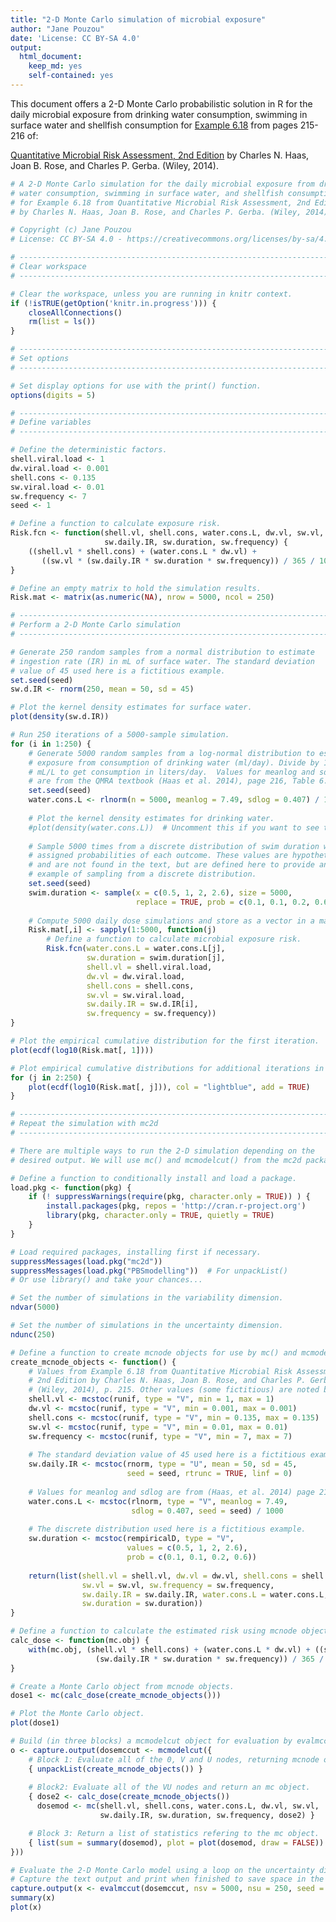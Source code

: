 ```yaml
---
title: "2-D Monte Carlo simulation of microbial exposure"
author: "Jane Pouzou"
date: 'License: CC BY-SA 4.0'
output:
  html_document:
    keep_md: yes
    self-contained: yes
---
```


This document offers a 2-D Monte Carlo probabilistic solution in R for the 
daily microbial exposure from drinking water consumption, swimming in surface 
water and shellfish consumption for [Example 6.18](images/ex0618.png) from 
pages 215-216 of:

[Quantitative Microbial Risk Assessment, 2nd Edition](http://www.wiley.com/WileyCDA/WileyTitle/productCd-1118145291,subjectCd-CH20.html) 
by Charles N. Haas, Joan B. Rose, and Charles P. Gerba. (Wiley, 2014).

```r
# A 2-D Monte Carlo simulation for the daily microbial exposure from drinking
# water consumption, swimming in surface water, and shellfish consumption
# for Example 6.18 from Quantitative Microbial Risk Assessment, 2nd Edition
# by Charles N. Haas, Joan B. Rose, and Charles P. Gerba. (Wiley, 2014).

# Copyright (c) Jane Pouzou
# License: CC BY-SA 4.0 - https://creativecommons.org/licenses/by-sa/4.0/

# ---------------------------------------------------------------------
# Clear workspace
# ---------------------------------------------------------------------

# Clear the workspace, unless you are running in knitr context.
if (!isTRUE(getOption('knitr.in.progress'))) {
    closeAllConnections()
    rm(list = ls())
}

# ---------------------------------------------------------------------
# Set options
# ---------------------------------------------------------------------

# Set display options for use with the print() function.
options(digits = 5)

# ---------------------------------------------------------------------
# Define variables
# ---------------------------------------------------------------------

# Define the deterministic factors.
shell.viral.load <- 1
dw.viral.load <- 0.001
shell.cons <- 0.135
sw.viral.load <- 0.01
sw.frequency <- 7
seed <- 1

# Define a function to calculate exposure risk.
Risk.fcn <- function(shell.vl, shell.cons, water.cons.L, dw.vl, sw.vl,
                     sw.daily.IR, sw.duration, sw.frequency) {
    ((shell.vl * shell.cons) + (water.cons.L * dw.vl) +
       ((sw.vl * (sw.daily.IR * sw.duration * sw.frequency)) / 365 / 1000))
}

# Define an empty matrix to hold the simulation results.
Risk.mat <- matrix(as.numeric(NA), nrow = 5000, ncol = 250)

# ---------------------------------------------------------------------
# Perform a 2-D Monte Carlo simulation
# ---------------------------------------------------------------------

# Generate 250 random samples from a normal distribution to estimate 
# ingestion rate (IR) in mL of surface water. The standard deviation 
# value of 45 used here is a fictitious example.
set.seed(seed)
sw.d.IR <- rnorm(250, mean = 50, sd = 45)

# Plot the kernel density estimates for surface water.
plot(density(sw.d.IR))

# Run 250 iterations of a 5000-sample simulation.
for (i in 1:250) {
    # Generate 5000 random samples from a log-normal distribution to estimate 
    # exposure from consumption of drinking water (ml/day). Divide by 1000 
    # mL/L to get consumption in liters/day.  Values for meanlog and sdlog 
    # are from the QMRA textbook (Haas et al. 2014), page 216, Table 6.30.
    set.seed(seed)
    water.cons.L <- rlnorm(n = 5000, meanlog = 7.49, sdlog = 0.407) / 1000
    
    # Plot the kernel density estimates for drinking water.
    #plot(density(water.cons.L))  # Uncomment this if you want to see these.
    
    # Sample 5000 times from a discrete distribution of swim duration with 
    # assigned probabilities of each outcome. These values are hypothetical 
    # and are not found in the text, but are defined here to provide an 
    # example of sampling from a discrete distribution.
    set.seed(seed)
    swim.duration <- sample(x = c(0.5, 1, 2, 2.6), size = 5000, 
                            replace = TRUE, prob = c(0.1, 0.1, 0.2, 0.6))
    
    # Compute 5000 daily dose simulations and store as a vector in a matrix.
    Risk.mat[,i] <- sapply(1:5000, function(j) 
        # Define a function to calculate microbial exposure risk.
        Risk.fcn(water.cons.L = water.cons.L[j],
                 sw.duration = swim.duration[j],
                 shell.vl = shell.viral.load,
                 dw.vl = dw.viral.load,
                 shell.cons = shell.cons,
                 sw.vl = sw.viral.load,
                 sw.daily.IR = sw.d.IR[i],
                 sw.frequency = sw.frequency))
}

# Plot the empirical cumulative distribution for the first iteration.
plot(ecdf(log10(Risk.mat[, 1])))

# Plot empirical cumulative distributions for additional iterations in blue.
for (j in 2:250) {
    plot(ecdf(log10(Risk.mat[, j])), col = "lightblue", add = TRUE)
}

# ---------------------------------------------------------------------
# Repeat the simulation with mc2d
# ---------------------------------------------------------------------

# There are multiple ways to run the 2-D simulation depending on the 
# desired output. We will use mc() and mcmodelcut() from the mc2d package.

# Define a function to conditionally install and load a package.
load.pkg <- function(pkg) {
    if (! suppressWarnings(require(pkg, character.only = TRUE)) ) {
        install.packages(pkg, repos = 'http://cran.r-project.org')
        library(pkg, character.only = TRUE, quietly = TRUE)
    }
}

# Load required packages, installing first if necessary.
suppressMessages(load.pkg("mc2d"))
suppressMessages(load.pkg("PBSmodelling"))  # For unpackList()
# Or use library() and take your chances...

# Set the number of simulations in the variability dimension.
ndvar(5000)

# Set the number of simulations in the uncertainty dimension. 
ndunc(250)

# Define a function to create mcnode objects for use by mc() and mcmodelcut().
create_mcnode_objects <- function() {
    # Values from Example 6.18 from Quantitative Microbial Risk Assessment, 
    # 2nd Edition by Charles N. Haas, Joan B. Rose, and Charles P. Gerba. 
    # (Wiley, 2014), p. 215. Other values (some fictitious) are noted below.
    shell.vl <- mcstoc(runif, type = "V", min = 1, max = 1)
    dw.vl <- mcstoc(runif, type = "V", min = 0.001, max = 0.001)
    shell.cons <- mcstoc(runif, type = "V", min = 0.135, max = 0.135)
    sw.vl <- mcstoc(runif, type = "V", min = 0.01, max = 0.01)
    sw.frequency <- mcstoc(runif, type = "V", min = 7, max = 7)
    
    # The standard deviation value of 45 used here is a fictitious example.
    sw.daily.IR <- mcstoc(rnorm, type = "U", mean = 50, sd = 45, 
                          seed = seed, rtrunc = TRUE, linf = 0)
    
    # Values for meanlog and sdlog are from (Haas, et al. 2014) page 216.
    water.cons.L <- mcstoc(rlnorm, type = "V", meanlog = 7.49, 
                           sdlog = 0.407, seed = seed) / 1000
    
    # The discrete distribution used here is a fictitious example.
    sw.duration <- mcstoc(rempiricalD, type = "V", 
                          values = c(0.5, 1, 2, 2.6), 
                          prob = c(0.1, 0.1, 0.2, 0.6))
    
    return(list(shell.vl = shell.vl, dw.vl = dw.vl, shell.cons = shell.cons, 
                sw.vl = sw.vl, sw.frequency = sw.frequency, 
                sw.daily.IR = sw.daily.IR, water.cons.L = water.cons.L, 
                sw.duration = sw.duration))
}

# Define a function to calculate the estimated risk using mcnode objects.
calc_dose <- function(mc.obj) {
    with(mc.obj, (shell.vl * shell.cons) + (water.cons.L * dw.vl) + ((sw.vl * 
                   (sw.daily.IR * sw.duration * sw.frequency)) / 365 / 1000))
}

# Create a Monte Carlo object from mcnode objects.
dose1 <- mc(calc_dose(create_mcnode_objects()))

# Plot the Monte Carlo object.
plot(dose1)

# Build (in three blocks) a mcmodelcut object for evaluation by evalmccut().
o <- capture.output(dosemccut <- mcmodelcut({
    # Block 1: Evaluate all of the 0, V and U nodes, returning mcnode objects.
    { unpackList(create_mcnode_objects()) }
    
    # Block2: Evaluate all of the VU nodes and return an mc object.
    { dose2 <- calc_dose(create_mcnode_objects())
      dosemod <- mc(shell.vl, shell.cons, water.cons.L, dw.vl, sw.vl,
                    sw.daily.IR, sw.duration, sw.frequency, dose2) }

    # Block 3: Return a list of statistics refering to the mc object.
    { list(sum = summary(dosemod), plot = plot(dosemod, draw = FALSE)) }
}))

# Evaluate the 2-D Monte Carlo model using a loop on the uncertainty dimension.
# Capture the text output and print when finished to save space in the report.
capture.output(x <- evalmccut(dosemccut, nsv = 5000, nsu = 250, seed = seed))
summary(x)
plot(x)
```